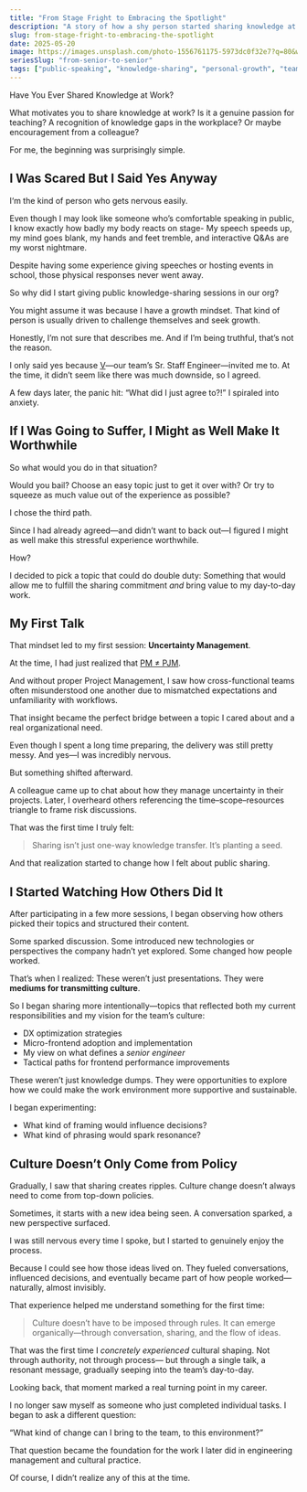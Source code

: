 ```yaml
---
title: "From Stage Fright to Embracing the Spotlight"
description: "A story of how a shy person started sharing knowledge at work"
slug: from-stage-fright-to-embracing-the-spotlight
date: 2025-05-20
image: https://images.unsplash.com/photo-1556761175-5973dc0f32e7?q=80&w=1632&auto=format&fit=crop&ixlib=rb-4.1.0&ixid=M3wxMjA3fDB8MHxwaG90by1wYWdlfHx8fGVufDB8fHx8fA%3D%3D
seriesSlug: "from-senior-to-senior"
tags: ["public-speaking", "knowledge-sharing", "personal-growth", "team-culture", "overcoming-fear"]
---
```


Have You Ever Shared Knowledge at Work?

What motivates you to share knowledge at work?
Is it a genuine passion for teaching?
A recognition of knowledge gaps in the workplace?
Or maybe encouragement from a colleague?

For me, the beginning was surprisingly simple.

## I Was Scared But I Said Yes Anyway

I‘m the kind of person who gets nervous easily.

Even though I may look like someone who’s comfortable speaking in public, I know exactly how badly my body reacts on stage-
My speech speeds up, my mind goes blank, my hands and feet tremble, and interactive Q\&As are my worst nightmare.

Despite having some experience giving speeches or hosting events in school, those physical responses never went away.

So why did I start giving public knowledge-sharing sessions in our org?

<Spacer />

You might assume it was because I have a growth mindset.
That kind of person is usually driven to challenge themselves and seek growth.

Honestly, I’m not sure that describes me. And if I’m being truthful, that’s not the reason.

<Spacer />

I only said yes because [V](/en/posts/how-to-steal-from-the-most-expensive-engineer)—our team’s Sr. Staff Engineer—invited me to.
At the time, it didn’t seem like there was much downside, so I agreed.

A few days later, the panic hit: “What did I just agree to?!”
I spiraled into anxiety.

## If I Was Going to Suffer, I Might as Well Make It Worthwhile

So what would you do in that situation?

Would you bail?
Choose an easy topic just to get it over with?
Or try to squeeze as much value out of the experience as possible?

I chose the third path.

Since I had already agreed—and didn’t want to back out—I figured I might as well make this stressful experience worthwhile.

How?

I decided to pick a topic that could do double duty:
Something that would allow me to fulfill the sharing commitment *and* bring value to my day-to-day work.

## My First Talk

That mindset led to my first session: **Uncertainty Management**.

At the time, I had just realized that [PM ≠ PJM](/en/posts/pm-is-not-pjm).

And without proper Project Management, I saw how cross-functional teams often misunderstood one another due to mismatched expectations and unfamiliarity with workflows.

That insight became the perfect bridge between a topic I cared about and a real organizational need.

<Spacer />

Even though I spent a long time preparing, the delivery was still pretty messy.
And yes—I was incredibly nervous.

But something shifted afterward.

<Spacer />

A colleague came up to chat about how they manage uncertainty in their projects.
Later, I overheard others referencing the time–scope–resources triangle to frame risk discussions.

<Spacer />

That was the first time I truly felt:

> Sharing isn’t just one-way knowledge transfer.
> It’s planting a seed.

And that realization started to change how I felt about public sharing.

## I Started Watching How Others Did It

After participating in a few more sessions, I began observing how others picked their topics and structured their content.

Some sparked discussion.
Some introduced new technologies or perspectives the company hadn’t yet explored.
Some changed how people worked.

That’s when I realized:
These weren’t just presentations. They were **mediums for transmitting culture**.

<Spacer />

So I began sharing more intentionally—topics that reflected both my current responsibilities and my vision for the team’s culture:

* DX optimization strategies
* Micro-frontend adoption and implementation
* My view on what defines a *senior engineer*
* Tactical paths for frontend performance improvements

These weren’t just knowledge dumps.
They were opportunities to explore how we could make the work environment more supportive and sustainable.

I began experimenting:

* What kind of framing would influence decisions?
* What kind of phrasing would spark resonance?

## Culture Doesn’t Only Come from Policy

Gradually, I saw that sharing creates ripples.
Culture change doesn’t always need to come from top-down policies.

Sometimes, it starts with a new idea being seen.
A conversation sparked, a new perspective surfaced.

I was still nervous every time I spoke,
but I started to genuinely enjoy the process.

Because I could see how those ideas lived on.
They fueled conversations, influenced decisions,
and eventually became part of how people worked—
naturally, almost invisibly.

<Spacer />

That experience helped me understand something for the first time:

> Culture doesn’t have to be imposed through rules.
> It can emerge organically—through conversation, sharing, and the flow of ideas.

That was the first time I *concretely experienced* cultural shaping.
Not through authority, not through process—
but through a single talk, a resonant message, gradually seeping into the team’s day-to-day.

<Spacer />

Looking back, that moment marked a real turning point in my career.

I no longer saw myself as someone who just completed individual tasks.
I began to ask a different question:

“What kind of change can I bring to the team, to this environment?”

That question became the foundation for the work I later did in engineering management and cultural practice.

<Spacer />

Of course, I didn’t realize any of this at the time.
